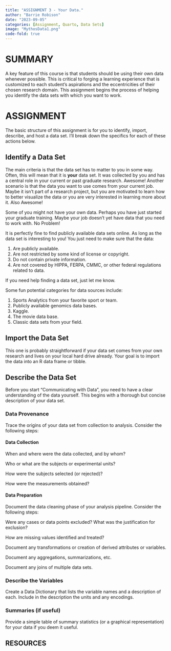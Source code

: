 ```yaml
---
title: "ASSIGNMENT 3 - Your Data."
author: "Barrie Robison"
date: "2023-09-05"
categories: [Assignment, Quarto, Data Sets]
image: "MythosData1.png"
code-fold: true
---
```


# SUMMARY

A key feature of this course is that students should be using their own data whenever possible. This is critical to forging a learning experience that is customized to each student's aspirations and the eccentricities of their chosen research domain. This assignment begins the process of helping you identify the data sets with which you want to work.

# ASSIGNMENT

The basic structure of this assignment is for you to identify, import, describe, and host a data set. I'll break down the specifics for each of these actions below.

## Identify a Data Set

The main criteria is that [the data set has to matter to you]{.red} in some way. Often, this will mean that it is **your** data set. It was collected by you and has a central role in your current or past graduate research. Awesome! Another scenario is that the data you want to use comes from your current job. Maybe it isn't part of a research project, but you are motivated to learn how to better visualize the data or you are very interested in learning more about it. Also Awesome!

Some of you might not have your own data. Perhaps you have just started your graduate training. Maybe your job doesn't yet have data that you need to work with. No Problem!

It is perfectly fine to find publicly available data sets online. As long as the data set is interesting to you! You just need to make sure that the data:

1.  Are publicly available.
2.  Are not restricted by some kind of license or copyright.
3.  Do not contain private information.
4.  Are not covered by HIPPA, FERPA, CMMC, or other federal regulations related to data.

If you need help finding a data set, just let me know.

Some fun potential categories for data sources include:

1.  Sports Analytics from your favorite sport or team.
2.  Publicly available genomics data bases.
3.  Kaggle.
4.  The movie data base.
5.  Classic data sets from your field.

## Import the Data Set

This one is probably straightforward if your data set comes from your own research and lives on your local hard drive already.  Your goal is to import the data into an R data frame or tibble.

## Describe the Data Set

Before you start "Communicating with Data", you need to have a clear understanding of the data yourself.  This begins with a thorough but concise description of your data set.

### Data Provenance

Trace the origins of your data set from collection to analysis.  Consider the following steps:

#### Data Collection

When and where were the data collected, and by whom?

Who or what are the subjects or experimental units?

How were the subjects selected (or rejected)?

How were the measurements obtained?


#### Data Preparation

Document the data cleaning phase of your analysis pipeline.  Consider the following steps:

Were any cases or data points excluded?  What was the justification for exclusion?

How are missing values identified and treated?

Document any transformations or creation of derived attributes or variables.

Document any aggregations, summarizations, etc.

Document any joins of multiple data sets. 


### Describe the Variables

Create a Data Dictionary that lists the variable names and a description of each.  Include in the description the units and any encodings.


### Summaries (if useful)

Provide a simple table of summary statistics (or a graphical representation) for your data if you deem it useful.



## RESOURCES
